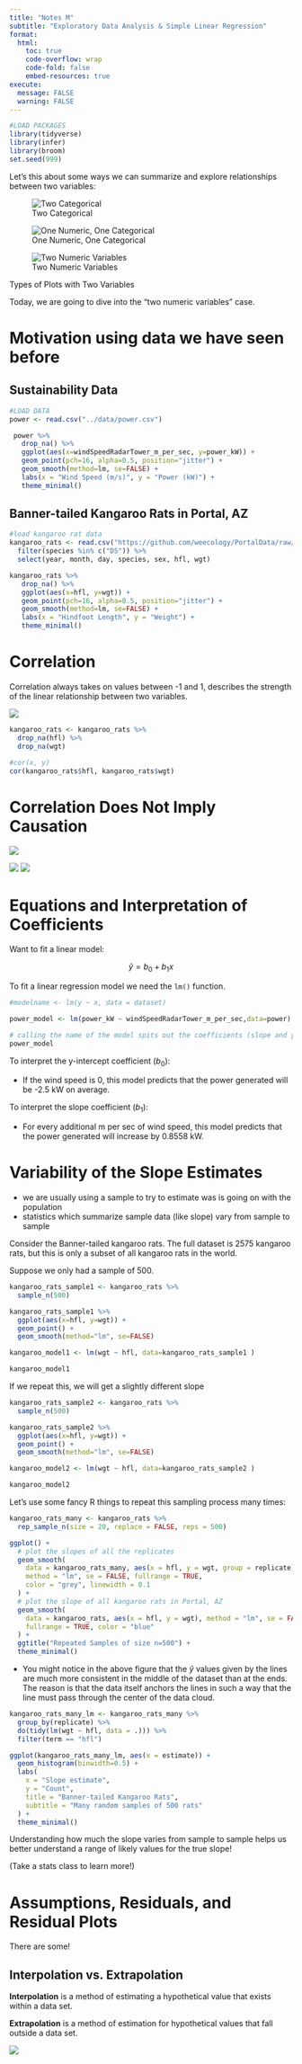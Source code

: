 ```yaml
---
title: "Notes M"
subtitle: "Exploratory Data Analysis & Simple Linear Regression"
format:
  html:
    toc: true
    code-overflow: wrap
    code-fold: false
    embed-resources: true
execute: 
  message: FALSE
  warning: FALSE
---
```


```r
#LOAD PACKAGES
library(tidyverse)
library(infer)
library(broom)
set.seed(999)
```

Let's this about some ways we can summarize and explore relationships between two variables: 

::: {#fig-plots layout-ncol=3}

![Two Categorical](https://forum.posit.co/uploads/default/original/3X/3/e/3e5e010f63ffeb5e555d1e202e4b637525d43b48.jpeg){#fig-two-cat}

![One Numeric, One Categorical](https://allisonhorst.github.io/palmerpenguins/articles/examples_files/figure-html/unnamed-chunk-6-1.png){#fig-one-num-one-cat}

![Two Numeric Variables](https://allisonhorst.github.io/palmerpenguins/articles/examples_files/figure-html/mass-flipper-1.png){#fig-two-num}



Types of Plots with Two Variables
:::

Today, we are going to dive into the "two numeric variables" case. 

# Motivation using data we have seen before

## Sustainability Data

```r
#LOAD DATA
power <- read.csv("../data/power.csv")
```

```r
 power %>% 
   drop_na() %>% 
   ggplot(aes(x=windSpeedRadarTower_m_per_sec, y=power_kW)) + 
   geom_point(pch=16, alpha=0.5, position="jitter") + 
   geom_smooth(method=lm, se=FALSE) +
   labs(x = "Wind Speed (m/s)", y = "Power (kW)") + 
   theme_minimal()
```

## Banner-tailed Kangaroo Rats in Portal, AZ

```r
#load kangaroo rat data
kangaroo_rats <- read.csv("https://github.com/weecology/PortalData/raw/main/Rodents/Portal_rodent.csv") %>% 
  filter(species %in% c("DS")) %>% 
  select(year, month, day, species, sex, hfl, wgt)
```

```r
kangaroo_rats %>% 
   drop_na() %>% 
   ggplot(aes(x=hfl, y=wgt)) + 
   geom_point(pch=16, alpha=0.5, position="jitter") + 
   geom_smooth(method=lm, se=FALSE) +
   labs(x = "Hindfoot Length", y = "Weight") + 
   theme_minimal()
```


# Correlation

Correlation always takes on values between -1 and 1, describes the strength of the linear relationship between two variables. 

![](https://www.mathsisfun.com/data/images/correlation-examples.svg)

```r
kangaroo_rats <- kangaroo_rats %>% 
  drop_na(hfl) %>% 
  drop_na(wgt)

#cor(x, y)
cor(kangaroo_rats$hfl, kangaroo_rats$wgt)
```


# Correlation Does Not Imply Causation

![](https://www.simplypsychology.org/wp-content/uploads/causation-correlation.jpg)

![](https://streamlined.co.nz/wp-content/uploads/2016/11/Blog-item_correlation-and-cause_buzzfeed-image.png)
![](https://lh4.googleusercontent.com/aah2iNgrOSrrgbf_ff2LDYrFdbiYju7P6gvuTLneQ6Rf0ShcwChgUF-Qd8z3ycZVYT1MUMe90Uk2yeLMYdvmbCYoKd321XYyF3C4Det0ouBZvvA-_Lqhp43Nx1B0iVaEZim8DoOH)


# Equations and Interpretation of Coefficients

Want to fit a linear model: 

$$
\hat{y} = b_0 + b_1x
$$

To fit a linear regression model we need the `lm()` function. 

```r
#modelname <- lm(y ~ x, data = dataset)

power_model <- lm(power_kW ~ windSpeedRadarTower_m_per_sec,data=power)

# calling the name of the model spits out the coefficients (slope and y-intercept)
power_model
```

To interpret the y-intercept coefficient ($b_0$): 

- If the wind speed is 0, this model predicts that the power generated will be -2.5 kW on average. 

To interpret the slope coefficient ($b_1$): 

- For every additional m per sec of wind speed, this model predicts that the power generated will increase by 0.8558 kW. 


# Variability of the Slope Estimates

- we are usually using a sample to try to estimate was is going on with the population
- statistics which summarize sample data (like slope) vary from sample to sample

Consider the Banner-tailed kangaroo rats. The full dataset is 2575 kangaroo rats, but this is only a subset of all kangaroo rats in the world.

Suppose we only had a sample of 500. 

```r
kangaroo_rats_sample1 <- kangaroo_rats %>%
  sample_n(500)

kangaroo_rats_sample1 %>% 
  ggplot(aes(x=hfl, y=wgt)) + 
  geom_point() + 
  geom_smooth(method="lm", se=FALSE)

kangaroo_model1 <- lm(wgt ~ hfl, data=kangaroo_rats_sample1 )

kangaroo_model1
```

If we repeat this, we will get a slightly different slope 

```r
kangaroo_rats_sample2 <- kangaroo_rats %>%
  sample_n(500)

kangaroo_rats_sample2 %>% 
  ggplot(aes(x=hfl, y=wgt)) + 
  geom_point() + 
  geom_smooth(method="lm", se=FALSE)

kangaroo_model2 <- lm(wgt ~ hfl, data=kangaroo_rats_sample2 )

kangaroo_model2
```

Let's use some fancy R things to repeat this sampling process many times: 

```r
kangaroo_rats_many <- kangaroo_rats %>% 
  rep_sample_n(size = 20, replace = FALSE, reps = 500)
```


```r
ggplot() +
  # plot the slopes of all the replicates
  geom_smooth(
    data = kangaroo_rats_many, aes(x = hfl, y = wgt, group = replicate),
    method = "lm", se = FALSE, fullrange = TRUE, 
    color = "grey", linewidth = 0.1
  ) +
  # plot the slope of all kangaroo rats in Portal, AZ
  geom_smooth(
    data = kangaroo_rats, aes(x = hfl, y = wgt), method = "lm", se = FALSE,
    fullrange = TRUE, color = "blue"
  ) + 
  ggtitle("Repeated Samples of size n=500") + 
  theme_minimal()
```
- You might notice in the above figure that the $\hat{y}$ values given by the lines are much more consistent in the middle of the dataset than at the ends. The reason is that the data itself anchors the lines in such a way that the line must pass through the center of the data cloud.


```r
kangaroo_rats_many_lm <- kangaroo_rats_many %>% 
  group_by(replicate) %>% 
  do(tidy(lm(wgt ~ hfl, data = .))) %>% 
  filter(term == "hfl")

ggplot(kangaroo_rats_many_lm, aes(x = estimate)) +
  geom_histogram(binwidth=0.5) +
  labs(
    x = "Slope estimate",
    y = "Count",
    title = "Banner-tailed Kangaroo Rats",
    subtitle = "Many random samples of 500 rats"
  ) + 
  theme_minimal()
```
Understanding how much the slope varies from sample to sample helps us better understand a range of likely values for the true slope!

(Take a stats class to learn more!)

# Assumptions, Residuals, and  Residual Plots 

There are some! 

## Interpolation vs. Extrapolation

**Interpolation** is a method of estimating a hypothetical value that exists within a data set.

**Extrapolation** is a method of estimation for hypothetical values that fall outside a data set.

![](https://i.ytimg.com/vi/gbND5b0F8zc/maxresdefault.jpg)


